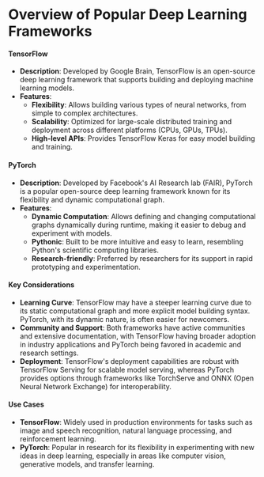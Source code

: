 # Overview of Popular Deep Learning Frameworks

#### TensorFlow

- **Description**: Developed by Google Brain, TensorFlow is an open-source deep learning framework that supports building and deploying machine learning models.
- **Features**:
  - **Flexibility**: Allows building various types of neural networks, from simple to complex architectures.
  - **Scalability**: Optimized for large-scale distributed training and deployment across different platforms (CPUs, GPUs, TPUs).
  - **High-level APIs**: Provides TensorFlow Keras for easy model building and training.

#### PyTorch

- **Description**: Developed by Facebook's AI Research lab (FAIR), PyTorch is a popular open-source deep learning framework known for its flexibility and dynamic computational graph.
- **Features**:
  - **Dynamic Computation**: Allows defining and changing computational graphs dynamically during runtime, making it easier to debug and experiment with models.
  - **Pythonic**: Built to be more intuitive and easy to learn, resembling Python's scientific computing libraries.
  - **Research-friendly**: Preferred by researchers for its support in rapid prototyping and experimentation.

#### Key Considerations

- **Learning Curve**: TensorFlow may have a steeper learning curve due to its static computational graph and more explicit model building syntax. PyTorch, with its dynamic nature, is often easier for newcomers.
- **Community and Support**: Both frameworks have active communities and extensive documentation, with TensorFlow having broader adoption in industry applications and PyTorch being favored in academic and research settings.
- **Deployment**: TensorFlow's deployment capabilities are robust with TensorFlow Serving for scalable model serving, whereas PyTorch provides options through frameworks like TorchServe and ONNX (Open Neural Network Exchange) for interoperability.

#### Use Cases

- **TensorFlow**: Widely used in production environments for tasks such as image and speech recognition, natural language processing, and reinforcement learning.
- **PyTorch**: Popular in research for its flexibility in experimenting with new ideas in deep learning, especially in areas like computer vision, generative models, and transfer learning.

